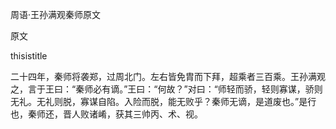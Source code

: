 


周语·王孙满观秦师原文

原文

thisistitle

二十四年，秦师将袭郑，过周北门。左右皆免胄而下拜，超乘者三百乘。王孙满观之，言于王曰：“秦师必有谪。”王曰：“何故？”对曰：“师轻而骄，轻则寡谋，骄则无礼。无礼则脱，寡谋自陷。入险而脱，能无败乎？秦师无谪，是道废也。”是行也，秦师还，晋人败诸崤，获其三帅丙、术、视。

